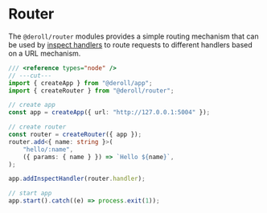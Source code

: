 # Router

The `@deroll/router` modules provides a simple routing mechanism that can be used by [inspect handlers](../inspect-handlers) to route requests to different handlers based on a URL mechanism.

```ts twoslash
/// <reference types="node" />
// ---cut---
import { createApp } from "@deroll/app";
import { createRouter } from "@deroll/router";

// create app
const app = createApp({ url: "http://127.0.0.1:5004" });

// create router
const router = createRouter({ app });
router.add<{ name: string }>(
    "hello/:name",
    ({ params: { name } }) => `Hello ${name}`,
);

app.addInspectHandler(router.handler);

// start app
app.start().catch((e) => process.exit(1));
```
